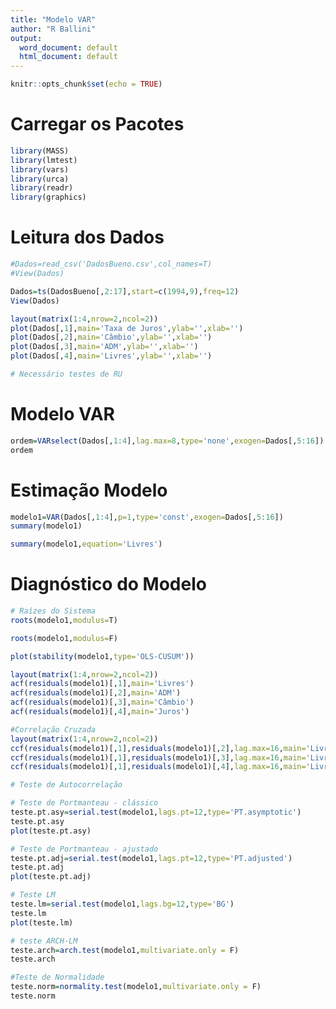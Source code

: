 ```yaml
---
title: "Modelo VAR"
author: "R Ballini"
output:
  word_document: default
  html_document: default
---
```


```r
knitr::opts_chunk$set(echo = TRUE)
```


# Carregar os Pacotes
```r
library(MASS)
library(lmtest)
library(vars)
library(urca)
library(readr)
library(graphics)
```

# Leitura dos Dados

```r
#Dados=read_csv('DadosBueno.csv',col_names=T)
#View(Dados)

Dados=ts(DadosBueno[,2:17],start=c(1994,9),freq=12)
View(Dados)

layout(matrix(1:4,nrow=2,ncol=2))
plot(Dados[,1],main='Taxa de Juros',ylab='',xlab='')
plot(Dados[,2],main='Câmbio',ylab='',xlab='')
plot(Dados[,3],main='ADM',ylab='',xlab='')
plot(Dados[,4],main='Livres',ylab='',xlab='')

# Necessário testes de RU
```

# Modelo VAR
```r
ordem=VARselect(Dados[,1:4],lag.max=8,type='none',exogen=Dados[,5:16])
ordem
```

# Estimação Modelo
```r
modelo1=VAR(Dados[,1:4],p=1,type='const',exogen=Dados[,5:16])
summary(modelo1)

summary(modelo1,equation='Livres')

```

# Diagnóstico do Modelo
```r
# Raízes do Sistema
roots(modelo1,modulus=T)

roots(modelo1,modulus=F)

plot(stability(modelo1,type='OLS-CUSUM'))

```


```r
layout(matrix(1:4,nrow=2,ncol=2))
acf(residuals(modelo1)[,1],main='Livres')
acf(residuals(modelo1)[,2],main='ADM')
acf(residuals(modelo1)[,3],main='Câmbio')
acf(residuals(modelo1)[,4],main='Juros')

```

```r
#Correlação Cruzada
layout(matrix(1:4,nrow=2,ncol=2))
ccf(residuals(modelo1)[,1],residuals(modelo1)[,2],lag.max=16,main='LivresXADM')
ccf(residuals(modelo1)[,1],residuals(modelo1)[,3],lag.max=16,main='LivresXCâmbio')
ccf(residuals(modelo1)[,1],residuals(modelo1)[,4],lag.max=16,main='LivresXJuros')

```

```r
# Teste de Autocorrelação

# Teste de Portmanteau - clássico
teste.pt.asy=serial.test(modelo1,lags.pt=12,type='PT.asymptotic')
teste.pt.asy
plot(teste.pt.asy)

# Teste de Portmanteau - ajustado
teste.pt.adj=serial.test(modelo1,lags.pt=12,type='PT.adjusted')
teste.pt.adj
plot(teste.pt.adj)

```

```r
# Teste LM 
teste.lm=serial.test(modelo1,lags.bg=12,type='BG')
teste.lm
plot(teste.lm)

```

```r
# teste ARCH-LM
teste.arch=arch.test(modelo1,multivariate.only = F)
teste.arch

```

```r
#Teste de Normalidade
teste.norm=normality.test(modelo1,multivariate.only = F)
teste.norm
```
